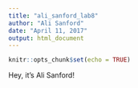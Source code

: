 ```yaml
---
title: "ali_sanford_lab8"
author: "Ali Sanford"
date: "April 11, 2017"
output: html_document
---
```


```r
knitr::opts_chunk$set(echo = TRUE)
```

Hey, it's Ali Sanford!